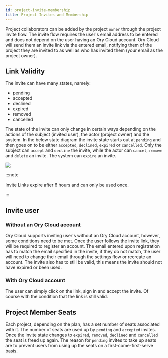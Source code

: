 ```yaml
---
id: project-invite-membership
title: Project Invites and Membership
---
```


Project collaborators can be added by the project `owner` through the project
invite flow. The invite flow requires the user's email address to be entered and
does not depend on the user having an Ory Cloud account. Ory Cloud will send
them an invite link via the entered email, notifying them of the project they
are invited to as well as who has invited them (your email as the project
owner).

## Link Validity

The invite can have many states, namely:

- pending
- accepted
- declined
- expired
- removed
- cancelled

The state of the invite can only change in certain ways depending on the actions
of the subject (invited user), the actor (project owner) and the system. In the
below state diagram the invite state starts out at `pending` and then goes on to
be either `accepted`, `declined`, `expired` or `cancelled`. Only the subject can
`accept` and `decline` the invite, while the actor can `cancel`, `remove` and
`delete` an invite. The system can `expire` an invite.

[![](https://mermaid.ink/img/pako:eNqN0s1OxCAQB_BXIXM024vHHjzpE3i0HmZhumL4aKZDs2az7y6Usmo0sT0Q8uc3MKFcQEdD0MMsKPRo8cTou-VeDUHl7-XuVXXdg7JhsUI1q_M1nigYG06qVzEozYTFVNWWCkOtaRIy1c3p-E5atvS3NqSdDXs1nSfLK8ZRiBUqTSxogzKJUWz8ox-NQZNz7QjUEnkLK67jrZHalSP5WVGjalsbO-jX6Tswk4_L_7Ti2z0X3Sq_6TUql-DJ05G41MEBPLFHa_IjuJR9BpC3vD5An6eGRkxOBhjCNdM0mfyPn4zN20E_opvpAJgkPn8EDb1wooa2t7Sp6ydFEswT)](https://mermaid.live/edit/#pako:eNqN0s1OxCAQB_BXIXM024vHHjzpE3i0HmZhumL4aKZDs2az7y6Usmo0sT0Q8uc3MKFcQEdD0MMsKPRo8cTou-VeDUHl7-XuVXXdg7JhsUI1q_M1nigYG06qVzEozYTFVNWWCkOtaRIy1c3p-E5atvS3NqSdDXs1nSfLK8ZRiBUqTSxogzKJUWz8ox-NQZNz7QjUEnkLK67jrZHalSP5WVGjalsbO-jX6Tswk4_L_7Ti2z0X3Sq_6TUql-DJ05G41MEBPLFHa_IjuJR9BpC3vD5An6eGRkxOBhjCNdM0mfyPn4zN20E_opvpAJgkPn8EDb1wooa2t7Sp6ydFEswT)

:::note

Invite Links expire after 6 hours and can only be used once.

:::

## Invite user

### Without an Ory Cloud account

Ory Cloud supports inviting user's without an Ory Cloud account, however, some
conditions need to be met. Once the user follows the invite link, they will be
required to register an account. The email entered upon registration has to
match the email specified in the invite, if they do not match, the user will
need to change their email through the settings flow or recreate an account. The
invite also has to still be valid, this means the invite should not have expired
or been used.

### With Ory Cloud account

The user can simply click on the link, sign in and accept the invite. Of course
with the condition that the link is still valid.

## Project Member Seats

Each project, depending on the plan, has a set number of seats associated with
it. The number of seats are used up by `pending` and `accepted` invites. Once
the invite state changes to `expired`, `removed`, `declined` and `cancelled` the
seat is freed up again. The reason for `pending` invites to take up seats are to
prevent users from using up the seats on a first-come-first-serve basis.

